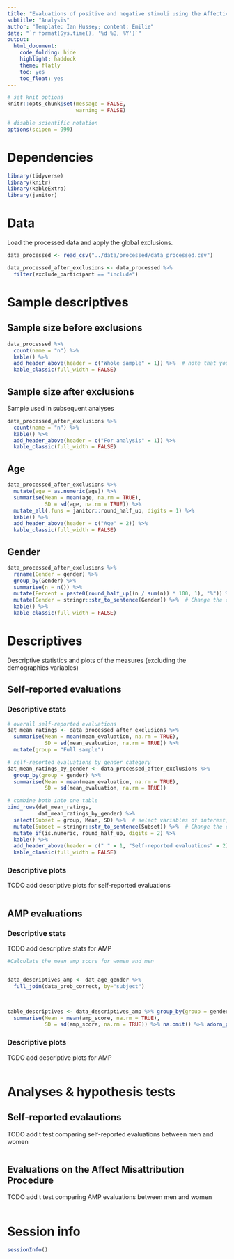 ```yaml
---
title: "Evaluations of positive and negative stimuli using the Affective Misattribution Procedure (AMP) and self-reports"
subtitle: "Analysis"
author: "Template: Ian Hussey; content: Emilie"
date: "`r format(Sys.time(), '%d %B, %Y')`"
output:
  html_document:
    code_folding: hide
    highlight: haddock
    theme: flatly
    toc: yes
    toc_float: yes
---
```


```r

# set knit options
knitr::opts_chunk$set(message = FALSE,
                      warning = FALSE)

# disable scientific notation
options(scipen = 999) 

```

# Dependencies

```r

library(tidyverse)
library(knitr)
library(kableExtra)
library(janitor)

```

# Data

Load the processed data and apply the global exclusions.

```r

data_processed <- read_csv("../data/processed/data_processed.csv")

data_processed_after_exclusions <- data_processed %>% 
  filter(exclude_participant == "include")

```

# Sample descriptives

## Sample size before exclusions

```r

data_processed %>% 
  count(name = "n") %>% 
  kable() %>% 
  add_header_above(header = c("Whole sample" = 1)) %>%  # note that you can add header rows to tables like this. The "1" indicates the number of columns the header should span. The sum of these numbers must equal the number of columns or you'll get an error.
  kable_classic(full_width = FALSE)

```

## Sample size after exclusions

Sample used in subsequent analyses

```r

data_processed_after_exclusions %>% 
  count(name = "n") %>% 
  kable() %>% 
  add_header_above(header = c("For analysis" = 1)) %>% 
  kable_classic(full_width = FALSE)

```

## Age

```r

data_processed_after_exclusions %>% 
  mutate(age = as.numeric(age)) %>% 
  summarise(Mean = mean(age, na.rm = TRUE),
            SD = sd(age, na.rm = TRUE)) %>% 
  mutate_all(.funs = janitor::round_half_up, digits = 1) %>% 
  kable() %>% 
  add_header_above(header = c("Age" = 2)) %>% 
  kable_classic(full_width = FALSE)

```

## Gender

```r

data_processed_after_exclusions %>% 
  rename(Gender = gender) %>% 
  group_by(Gender) %>% 
  summarise(n = n()) %>%  
  mutate(Percent = paste0(round_half_up((n / sum(n)) * 100, 1), "%")) %>% 
  mutate(Gender = stringr::str_to_sentence(Gender)) %>%  # Change the case of the Gender variable so that it prints nicely
  kable() %>% 
  kable_classic(full_width = FALSE)

```

# Descriptives

Descriptive statistics and plots of the measures (excluding the demographics variables)

## Self-reported evaluations

### Descriptive stats

```r

# overall self-reported evaluations
dat_mean_ratings <- data_processed_after_exclusions %>% 
  summarise(Mean = mean(mean_evaluation, na.rm = TRUE),
            SD = sd(mean_evaluation, na.rm = TRUE)) %>% 
  mutate(group = "Full sample")

# self-reported evaluations by gender category
dat_mean_ratings_by_gender <- data_processed_after_exclusions %>% 
  group_by(group = gender) %>% 
  summarise(Mean = mean(mean_evaluation, na.rm = TRUE),
            SD = sd(mean_evaluation, na.rm = TRUE))

# combine both into one table
bind_rows(dat_mean_ratings,
          dat_mean_ratings_by_gender) %>% 
  select(Subset = group, Mean, SD) %>%  # select variables of interest, and rename one 
  mutate(Subset = stringr::str_to_sentence(Subset)) %>%  # Change the case of the Subset variable so that it prints nicely
  mutate_if(is.numeric, round_half_up, digits = 2) %>% 
  kable() %>% 
  add_header_above(header = c(" " = 1, "Self-reported evaluations" = 2)) %>% 
  kable_classic(full_width = FALSE)

```

### Descriptive plots

TODO add descriptive plots for self-reported evaluations

```r


```

## AMP evaluations

### Descriptive stats

TODO add descriptive stats for AMP

```r

#Calculate the mean amp score for women and men 


data_descriptives_amp <- dat_age_gender %>% 
  full_join(data_prob_correct, by="subject")  
  


table_descriptives <- data_descriptives_amp %>% group_by(group = gender) %>% 
  summarise(Mean = mean(amp_score, na.rm = TRUE),
            SD = sd(amp_score, na.rm = TRUE)) %>% na.omit() %>% adorn_pct_formatting(digits = 2)


```

### Descriptive plots

TODO add descriptive plots for AMP

```r


```

# Analyses & hypothesis tests

## Self-reported evalautions

TODO add t test comparing self-reported evaluations between men and women

```r



```

## Evaluations on the Affect Misattribution Procedure

TODO add t test comparing AMP evaluations between men and women

```r



```

# Session info

```r

sessionInfo()

```



